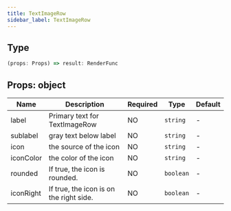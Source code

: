 ```yaml
---
title: TextImageRow 
sidebar_label: TextImageRow 
---
```


## Type

```ts
(props: Props) => result: RenderFunc
```

## Props: object

|    Name   |            Description        | Required |    Type    | Default |
| --------- | ----------------------------- | -------- | --------- | ------ |
|   label   | Primary text for TextImageRow | NO        | `string` | - |
| sublabel | gray text below label          | NO        | `string` | - |
|   icon   | the source of the icon         | NO        | `string` | - |
| iconColor | the color of the icon         | NO        | `string` | - |
| rounded   | If true, the icon is rounded. | NO        | `boolean` | - |
| iconRight | If true, the icon is on the right side. | NO | `boolean` | - |
